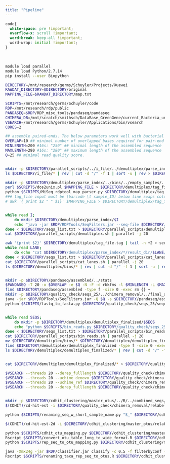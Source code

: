 ```yaml
---
title: "Pipeline"
---
```


```css
code{
  white-space: pre !important;
  overflow-x: scroll !important;
  word-break: keep-all !important;
  word-wrap: initial !important;
}
```
<br>
```bash
module load parallel
module load Python/2.7.14
pip install --user Biopython

DIRECTORY=/mnt/research/germs/Schuyler/Projects/Xuewei
RAWDAT_DIRECTORY=$DIRECTORY/original
MAPPING_FILE=$RAWDAT_DIRECTORY/map.txt

SCRIPTS=/mnt/research/germs/Schuyler/code
RDP=/mnt/research/rdp/public
PANDASEQ=$RDP/RDP_misc_tools/pandaseq/pandaseq
CHIMERA_DB=/mnt/scratch/smithsch/DataBase_GreenGene/current_Bacteria_unaligned.fa
VSEARCH=/mnt/research/germs/Schuyler/Applications/bin/vsearch
CORES=2

## assemble paired-ends. The below parameters work well with bacterial 16S. 
OVERLAP=10 ## minimal number of overlapped bases required for pair-end assembling. Not so critical if you set the length parameters (see below)
MINLENGTH=200 #16s: "250" ## minimal length of the assembled sequence
MAXLENGTH=280 #16s: "280" ## maximum length of the assembled sequence
Q=25 ## minimal read quality score.


mkdir -p $DIRECTORY/parallel_scripts/../i_file/../demultiplex/parse_index/../bins/../empty_samples/../demultiplex_finalized; split -l 1000000 $RAWDAT_DIRECTORY/*_I*.fastq* $DIRECTORY/i_file/
ls $DIRECTORY/i_file/* | rev | cut -d "/" -f 1 | sort -u | rev > $DIRECTORY/seqs_list.txt

mkdir -p $DIRECTORY/demultiplex/parse_index/../bins/../empty_samples/../demultiplex_finalized
perl $SCRIPTS/dos2unix.pl $MAPPING_FILE > $DIRECTORY/demultiplex/tag_file.txt
python $SCRIPTS/MiSeq_rdptool_map_parser.py $DIRECTORY/demultiplex/tag_file.txt > $DIRECTORY/demultiplex/tag_file.tag
### tag_file input must be (barcode \t sample_ID) below line swaps column position if mapping file in opposite order. 
# awk '{ print $2 " " $1}' $MAPPING_FILE > $DIRECTORY/demultiplex/tag_file.tag


while read I;
	do mkdir $DIRECTORY/demultiplex/parse_index/$I
	echo "java -jar $RDP/RDPTools/SeqFilters.jar --seq-file $DIRECTORY/i_file/$I --tag-file $DIRECTORY/demultiplex/tag_file.tag --outdir $DIRECTORY/demultiplex/parse_index/$I"
done < $DIRECTORY/seqs_list.txt > $DIRECTORY/parallel_scripts/demultiplex.sh
cat $DIRECTORY/parallel_scripts/demultiplex.sh | parallel -j 20

awk '{print $2}' $DIRECTORY/demultiplex/tag_file.tag | tail -n +2 > seqs_list.txt
while read LANE;
	do echo "cat $DIRECTORY/demultiplex/parse_index/*/result_dir/$LANE/$LANE\_trimmed.fastq > $DIRECTORY/demultiplex/bins/$LANE\_trimmed.fastq"
done < $DIRECTORY/seqs_list.txt > $DIRECTORY/parallel_scripts/cat_lanes.sh
cat $DIRECTORY/parallel_scripts/cat_lanes.sh | parallel -j 20
ls $DIRECTORY/demultiplex/bins/* | rev | cut -d "/" -f 1 | sort -u | rev | cut -d "_" -f 1 > $DIRECTORY/seqs_list.txt


mkdir -p $DIRECTORY/pandaseq/assembled/../stats
$PANDASEQ -T 20 -o $OVERLAP -e $Q -N -F -d rbkfms -l $MINLENGTH -L $MAXLENGTH -f $RAWDAT_DIRECTORY/*_R1_* -r $RAWDAT_DIRECTORY/*_R2_* 1 > $DIRECTORY/pandaseq/assembled/sequences.assembled.fastq 2> $DIRECTORY/pandaseq/stats/sequences.assembled.stats.txt.bz2
find $DIRECTORY/pandaseq/assembled -type f -size 0 -exec rm {} +
mkdir -p $DIRECTORY/quality_check/seqs_25/../chimera_removal/../final_seqs
java -jar $RDP/RDPTools/SeqFilters.jar -Q $Q -s $DIRECTORY/pandaseq/assembled/sequences.assembled.fastq -o $DIRECTORY/quality_check/seqs_25 -O sequences
python $SCRIPTS/fastq_to_fasta.py $DIRECTORY/quality_check/seqs_25/sequences/NoTag/NoTag_trimmed.fastq $DIRECTORY/quality_check/seqs_25/sequences/sequences.fa


while read SEQS;
	do mkdir -p $DIRECTORY/demultiplex/demultiplex_finalized/$SEQS
	echo "python $SCRIPTS/bin_reads.py $DIRECTORY/quality_check/seqs_25/sequences/sequences.fa"
done < $DIRECTORY/seqs_list.txt > $DIRECTORY/parallel_scripts/bin_reads.sh
cat $DIRECTORY/parallel_scripts/bin_reads.sh | parallel -j 20
mv $DIRECTORY/demultiplex/bins/* $DIRECTORY/demultiplex/demultiplex_finalized/$SEQS
find $DIRECTORY/demultiplex/demultiplex_finalized -type f -size 0 -exec mv -t $DIRECTORY/demultiplex/empty_samples/ {} +
ls $DIRECTORY/demultiplex/demultiplex_finalized/* | rev | cut -d "/" -f 1 | sort -u | rev | cut -d "_" -f 1 > $DIRECTORY/seqs_list.txt


cat $DIRECTORY/demultiplex/demultiplex_finalized/* > $DIRECTORY/quality_check/chimera_removal/all_combined_q25.fa

$VSEARCH --threads 20 --derep_fulllength $DIRECTORY/quality_check/chimera_removal/all_combined_q25.fa --output $DIRECTORY/quality_check/chimera_removal/all_combined_q25_unique_sort_min2.fa --sizeout --minuniquesize 2
$VSEARCH --threads 20 --uchime_denovo $DIRECTORY/quality_check/chimera_removal/all_combined_q25_unique_sort_min2.fa --chimeras $DIRECTORY/quality_check/chimera_removal/all_combined_q25_unique_sort_min2_denovo.chimera --nonchimeras $DIRECTORY/quality_check/chimera_removal/all_combined_q25_unique_sort_min2_denovo.good
$VSEARCH --threads 20 --uchime_ref $DIRECTORY/quality_check/chimera_removal/all_combined_q25_unique_sort_min2_denovo.good --nonchimeras $DIRECTORY/quality_check/chimera_removal/all_combined_q25_unique_sort_min2_denovo_ref.good --db $CHIMERA_DB
$VSEARCH --threads 20 --derep_fulllength $DIRECTORY/quality_check/chimera_removal/all_combined_q25_unique_sort_min2_denovo_ref.good --relabel "U_" --output $DIRECTORY/quality_check/chimera_removal/relabeled_denovo_ref.good


mkdir -p $DIRECTORY/cdhit_clustering/master_otus/../R/../combined_seqs/../renamed_seqs
$(CDHIT)/cd-hit-est -i $DIRECTORY/quality_check/chimera_removal/relabeled_denovo_ref.good -o $DIRECTORY/cdhit_clustering/master_otus/relabeled_denovo_ref_good_cdhit_99 -c 0.99 -M 200000 -T 20

python $SCRIPTS/renaming_seq_w_short_sample_name.py "S_" $DIRECTORY/cdhit_clustering/renamed_seqs/sample_filename_map.txt $DIRECTORY/cdhit_clustering/renamed_seqs/sequence_name_map.txt $DIRECTORY/demultiplex/demultiplex_finalized/*.fasta > $DIRECTORY/cdhit_clustering/renamed_seqs/all_renamed_sequences.fa

$(CDHIT)/cd-hit-est-2d -i $DIRECTORY/cdhit_clustering/master_otus/relabeled_denovo_ref_good_cdhit_99 -i2 $DIRECTORY/cdhit_clustering/renamed_seqs/all_renamed_sequences.fa -o $DIRECTORY/cdhit_clustering/master_otus/otu_mapping_cdhit99 -c 0.99 -M 200000 -T 20

python $SCRIPTS/cdhit_otu_mapping.py $DIRECTORY/cdhit_clustering/master_otus/otu_mapping_cdhit99.clstr > $DIRECTORY/cdhit_clustering/master_otus/cdhit_otu_table_long.txt
Rscript $SCRIPTS/convert_otu_table_long_to_wide_format.R $DIRECTORY/cdhit_clustering/master_otus/cdhit_otu_table_long.txt $DIRECTORY/cdhit_clustering/R/cdhit_otu_table_wide.txt
python $SCRIPTS/rep_seq_to_otu_mapping.py $DIRECTORY/cdhit_clustering/master_otus/relabeled_denovo_ref_good_cdhit_99.clstr > $DIRECTORY/cdhit_clustering/master_otus/rep_seq_to_cluster.map 

java -Xmx24g -jar $RDP/classifier.jar classify -c 0.5 -f filterbyconf -o $DIRECTORY/cdhit_clustering/master_otus/relabeled_denovo_ref_good_cdhit_99_taxa_filterbyconf.txt -h $DIRECTORY/cdhit_clustering/master_otus/relabeled_denovo_ref_good_cdhit_99_taxa_filterbyconf_hierarchy.txt $DIRECTORY/cdhit_clustering/master_otus/relabeled_denovo_ref_good_cdhit_99
Rscript $SCRIPTS/renaming_taxa_rep_seq_to_otus.R $DIRECTORY/cdhit_clustering/master_otus/relabeled_denovo_ref_good_cdhit_99_taxa_filterbyconf.txt $DIRECTORY/cdhit_clustering/master_otus/rep_seq_to_cluster.map $DIRECTORY/cdhit_clustering/R/cdhit_taxa_table_w_repseq.txt


```